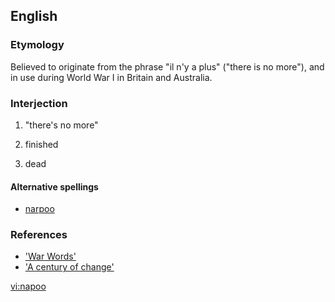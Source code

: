 ==English==

===Etymology===
Believed to originate from the {{etyl|fr}} phrase "il n'y a plus" ("there is no more"), and in use during World War I in Britain and Australia.

===Interjection===
{{en-interjection}}

# {{slang|British|Australia}} "there's no more"
# {{slang|British|Australia}} finished
# {{slang|British|Australia}} dead

====Alternative spellings====
* [[narpoo]]

===References===
* [http://www.anu.edu.au/andc/pubs/ozwords/May_2003/war_words.html 'War Words']
* [http://www.askoxford.com/worldofwords/wordfrom/centuryofnewwords/ 'A century of change']

[[vi:napoo]]